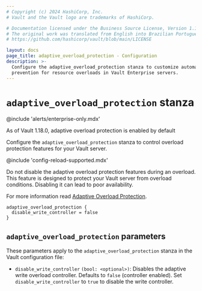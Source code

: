 ```yaml
---
# Copyright (c) 2024 HashiCorp, Inc.
# Vault and the Vault logo are trademarks of HashiCorp.

# Documentation licensed under the Business Source License, Version 1.1.
# The original work was translated from English into Brazilian Portuguese.
# https://github.com/hashicorp/vault/blob/main/LICENSE

layout: docs
page_title: adaptive_overload_protection - Configuration
description: >-
  Configure the adaptive_overload_protection stanza to customize automatic
  prevention for resource overloads in Vault Enterprise servers.
---
```


# `adaptive_overload_protection` stanza

@include 'alerts/enterprise-only.mdx'

<Note title="Enabled by default">
  As of Vault 1.18.0, adaptive overload protection is enabled by default
</Note>

Configure the `adaptive_overload_protection` stanza to control overload
protection features for your Vault server.

@include 'config-reload-supported.mdx'

<Warning title="Do not disable during overload">

Do not disable the adaptive overload protection features during an overload.
This feature is designed to protect your Vault server from overload conditions.
Disabling it can lead to poor availability.

</Warning>

For more information read [Adaptive Overload
Protection](/vault/docs/concepts/adaptive-overload-protection).


```hcl
adaptive_overload_protection {
  disable_write_controller = false
}
```

## `adaptive_overload_protection` parameters

These parameters apply to the `adaptive_overload_protection` stanza in the Vault
configuration file:

- `disable_write_controller` `(bool: <optional>)`: Disables the adaptive write
  overload controller. Defaults to `false` (controller enabled). Set
  `disable_write_controller` to `true` to disable the write controller.
